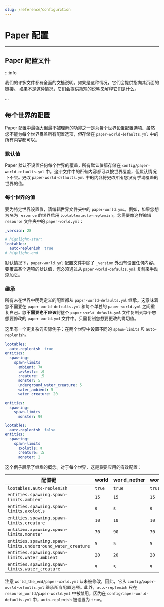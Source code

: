 ```yaml
---
slug: /reference/configuration
---
```


# Paper 配置


---

## Paper 配置文件

:::info

我们的许多文件都有全面的文档说明。如果是这种情况，它们会提供指向其页面的链接。
如果不是这种情况，它们会提供简短的说明来解释它们是什么。

:::

<ConfigurationStructureDiagram/>

## 每个世界的配置

Paper 配置中最强大但最不被理解的功能之一是为每个世界设置配置选项。虽然您不能为每个世界覆盖所有配置选项，但存储在 `paper-world-defaults.yml` 中的所有内容都可以。

### 默认值

Paper 默认不设置任何每个世界的覆盖，所有默认值都存储在 `config/paper-world-defaults.yml` 中。这个文件中的所有内容都可以按世界覆盖，但默认情况下不会。更改 `paper-world-defaults.yml` 中的内容将更改所有您没有手动覆盖的世界的值。

### 每个世界的值

要为特定世界设置值，请编辑世界文件夹中的 `paper-world.yml`。例如，如果您想为名为 `resource` 的世界启用 `lootables.auto-replenish`，您需要像这样编辑 `resource` 文件夹中的 `paper-world.yml`：

```yaml title=resource/paper-world.yml
_version: 28

# highlight-start
lootables:
  auto-replenish: true
# highlight-end
```

默认情况下，`paper-world.yml` 配置文件中除了 `_version` 外没有设置任何内容。要覆盖某个选项的默认值，您必须通过从 `paper-world-defaults.yml` 复制来手动添加它。

### 继承

所有未在世界中明确定义的配置都从 `paper-world-defaults.yml` 继承。这意味着您不需要在 `paper-world-defaults.yml` 和每个单独的 `paper-world.yml` 之间重复自己。您**不需要也不应该**将整个 `paper-world-default.yml` 文件复制到每个您想要修改的 `paper-world.yml` 文件中。只需复制您想要更改的确切值。

这里有一个更复杂的实际例子：在两个世界中设置不同的 `spawn-limits` 和 `auto-replenish`。

```yaml title="paper-world-defaults.yml"
lootables:
  auto-replenish: true
entities:
  spawning:
    spawn-limits:
      ambient: 70
      axolotls: 10
      creature: 15
      monster: 5
      underground_water_creature: 5
      water_ambient: 5
      water_creature: 20
```

```yaml title="world_nether/paper-world.yml"
entities:
  spawning:
    spawn-limits:
      monster: 90
```

```yaml title="resource_world/paper-world.yml"
lootables:
  auto-replenish: false
entities:
  spawning:
    spawn-limits:
      axolotls: 8
      creature: 15
      monster: 2
```

这个例子展示了继承的概念。对于每个世界，这是将要应用的有效配置：

| 配置键                                                      | world  | world_nether | world_the_end | resource_world |
|-------------------------------------------------------------|--------|--------------|---------------|----------------|
| `lootables.auto-replenish`                                  | `true` | `true`       | `true`        | `false`        |
| `entities.spawning.spawn-limits.ambient`                    | `15`   | `15`         | `15`          | `15`           |
| `entities.spawning.spawn-limits.axolotls`                   | `5`    | `5`          | `5`           | `8`            |
| `entities.spawning.spawn-limits.creature`                   | `10`   | `10`         | `10`          | `15`           |
| `entities.spawning.spawn-limits.monster`                    | `70`   | `90`         | `70`          | `2`            |
| `entities.spawning.spawn-limits.underground_water_creature` | `5`    | `5`          | `5`           | `5`            |
| `entities.spawning.spawn-limits.water_ambient`              | `20`   | `20`         | `20`          | `20`           |
| `entities.spawning.spawn-limits.water_creature`             | `5`    | `5`          | `5`           | `5`            |

注意 `world_the_end/paper-world.yml` 从未被修改。因此，它从 `config/paper-world-defaults.yml` 继承所有配置选项。此外，`auto-replenish` 只在 `resource_world/paper-world.yml` 中被禁用，因为在 `config/paper-world-defaults.yml` 中，`auto-replenish` 被设置为 `true`。
